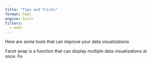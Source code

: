 ```yaml
---
title: "Tips and Tricks"
format: html
engine: knitr
filters:
  - webr
---
```


Here are some tools that can improve your data visualizations

Facet wrap is a function that can display multiple data visualizations at once. Fo